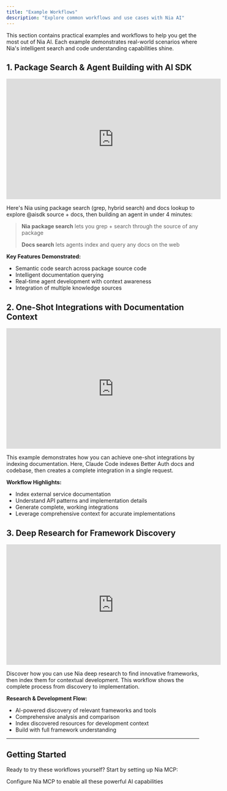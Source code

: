 ```yaml
---
title: "Example Workflows"
description: "Explore common workflows and use cases with Nia AI"
---
```


This section contains practical examples and workflows to help you get the most out of Nia AI. Each example demonstrates real-world scenarios where Nia's intelligent search and code understanding capabilities shine.

## 1. Package Search & Agent Building with AI SDK

<iframe width="560" height="315" src="https://www.youtube.com/embed/NnxppAg4yBo?si=_y54FWLPmYZTD-Gr" title="YouTube video player" frameborder="0" allow="accelerometer; autoplay; clipboard-write; encrypted-media; gyroscope; picture-in-picture; web-share" referrerpolicy="strict-origin-when-cross-origin" allowfullscreen></iframe>

Here's Nia using package search (grep, hybrid search) and docs lookup to explore @aisdk source + docs, then building an agent in under 4 minutes:

> **Nia package search** lets you grep + search through the source of any package
>
> **Docs search** lets agents index and query any docs on the web

**Key Features Demonstrated:**
- Semantic code search across package source code
- Intelligent documentation querying
- Real-time agent development with context awareness
- Integration of multiple knowledge sources

## 2. One-Shot Integrations with Documentation Context

<iframe width="560" height="315" src="https://www.youtube.com/embed/vL93Lohrczk?si=zcY0l2NF9fbH8c2o" title="YouTube video player" frameborder="0" allow="accelerometer; autoplay; clipboard-write; encrypted-media; gyroscope; picture-in-picture; web-share" referrerpolicy="strict-origin-when-cross-origin" allowfullscreen></iframe>

This example demonstrates how you can achieve one-shot integrations by indexing documentation. Here, Claude Code indexes Better Auth docs and codebase, then creates a complete integration in a single request.

**Workflow Highlights:**
- Index external service documentation
- Understand API patterns and implementation details
- Generate complete, working integrations
- Leverage comprehensive context for accurate implementations

## 3. Deep Research for Framework Discovery

<iframe width="560" height="315" src="https://www.youtube.com/embed/B2K-vmMb0hw?si=kK61FkhIgOHmCmSw" title="YouTube video player" frameborder="0" allow="accelerometer; autoplay; clipboard-write; encrypted-media; gyroscope; picture-in-picture; web-share" referrerpolicy="strict-origin-when-cross-origin" allowfullscreen></iframe>

Discover how you can use Nia deep research to find innovative frameworks, then index them for contextual development. This workflow shows the complete process from discovery to implementation.

**Research & Development Flow:**
- AI-powered discovery of relevant frameworks and tools
- Comprehensive analysis and comparison
- Index discovered resources for development context
- Build with full framework understanding

---

## Getting Started

Ready to try these workflows yourself? Start by setting up Nia MCP:

<Card title="Set up MCP" href="/integrations/nia-mcp">
  Configure Nia MCP to enable all these powerful AI capabilities
</Card>